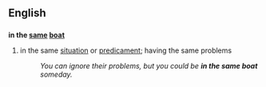 ==English==
==={{idiom}}===
'''in the [[same]] [[boat]]'''
#in the same [[situation]] or [[predicament]]; having the same problems
#:''You can ignore their problems, but you could be '''in the same boat''' someday.''